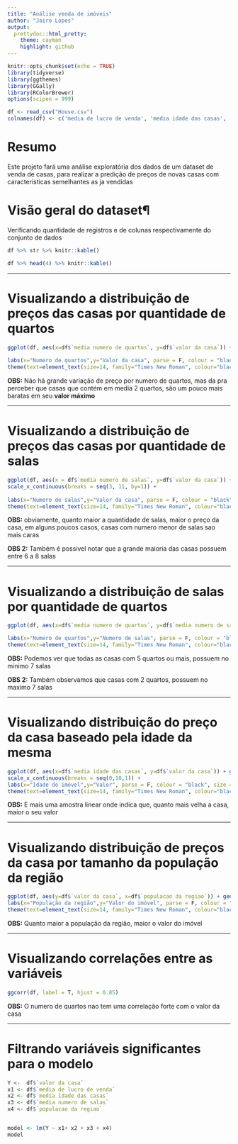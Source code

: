 ```yaml
---
title: "Análise venda de imóveis"
author: "Jairo Lopes"
output:
  prettydoc::html_pretty:
    theme: cayman
    highlight: github
---
```


```r
knitr::opts_chunk$set(echo = TRUE)
library(tidyverse)
library(ggthemes)
library(GGally)
library(RColorBrewer)
options(scipen = 999)

df <- read_csv("House.csv")
colnames(df) <- c('media de lucro de venda', 'media idade das casas', 'media numero de salas','media numero de quartos', 'populacao da regiao', 'valor da casa', 'endereco')
```

# Resumo
Este projeto fará uma análise exploratória dos dados de um dataset de venda de casas, para realizar a predição de preços de novas casas com caracteristicas semelhantes as ja vendidas



# Visão geral do dataset¶
Verificando quantidade de registros e de colunas respectivamente do conjunto de dados

```r
df %>% str %>% knitr::kable()
```

```r
df %>% head(4) %>% knitr::kable()
```


___



# Visualizando a distribuição de preços das casas por quantidade de quartos


```r


ggplot(df, aes(x=df$`media numero de quartos`, y=df$`valor da casa`)) + geom_point(color="cyan4") + theme_calc() +
  
labs(x="Numero de quartos",y="Valor da casa", parse = F, colour = "black", size = 12,family="Times New Roman") +
theme(text=element_text(size=14, family="Times New Roman", colour="black"), axis.text=element_text(family="Times New Roman", size=14,colour="black"))
```


**OBS:** Não há grande variação de preço por numero de quartos, mas da pra perceber que casas que contém em media 2 quartos, são um pouco mais baratas em seu **valor máximo**


___



# Visualizando a distribuição de preços das casas por quantidade de salas

```r
ggplot(df, aes(x = df$`media numero de salas`, y=df$`valor da casa`)) + geom_point(color="dodgerblue3") + theme_gdocs() +
scale_x_continuous(breaks = seq(3, 11, by=1)) +
  
labs(x="Numero de salas",y="Valor da casa", parse = F, colour = "black", size = 12,family="Times New Roman") +
theme(text=element_text(size=14, family="Times New Roman", colour="black"), axis.text=element_text(family="Times New Roman", size=14,colour="black"))
```

**OBS:** obviamente, quanto maior a quantidade de salas, maior o preço da casa, em alguns poucos casos, casas com numero menor de salas sao mais caras

**OBS 2:** Também é possivel notar que a grande maioria das casas possuem entre 6 a 8 salas


___



# Visualizando a distribuição de salas por quantidade de quartos


```r
ggplot(df, aes(x=df$`media numero de quartos`, y=df$`media numero de salas`)) + geom_point(color="hotpink4") + theme_gdocs() +

labs(x="Numero de quartos",y="Numero de salas", parse = F, colour = "black", size = 12,family="Times New Roman") +
theme(text=element_text(size=14, family="Times New Roman", colour="black"), axis.text=element_text(family="Times New Roman", size=14,colour="black"))
```


**OBS:** Podemos ver que todas as casas com 5 quartos ou mais, possuem no mínimo 7 salas

**OBS 2:** Também observamos que casas com 2 quartos, possuem no maximo 7 salas


___



# Visualizando distribuição do preço da casa baseado pela idade da mesma


```r
ggplot(df, aes(x=df$`media idade das casas`, y=df$`valor da casa`)) + geom_point(color="magenta4") + theme_gdocs() +
scale_x_continuous(breaks = seq(0,10,1)) +
labs(x="Idade do imóvel",y="Valor", parse = F, colour = "black", size = 12,family="Times New Roman") +
theme(text=element_text(size=14, family="Times New Roman", colour="black"), axis.text=element_text(family="Times New Roman", size=14,colour="black"))
```


**OBS:** E mais uma amostra linear onde indica que, quanto mais velha a casa, maior o seu valor


___


# Visualizando distribuição de preços da casa por tamanho da população da região

```r
ggplot(df, aes(y=df$`valor da casa`, x=df$`populacao da regiao`)) + geom_point(color="dodgerblue3") + theme_gdocs() +
labs(x="População da região",y="Valor do imóvel", parse = F, colour = "black", size = 12,family="Times New Roman") +
theme(text=element_text(size=14, family="Times New Roman", colour="black"), axis.text=element_text(family="Times New Roman", size=14,colour="black"))
```


**OBS:** Quanto maior a população da região, maior o valor do imóvel



___



# Visualizando correlações entre as variáveis


```r
ggcorr(df, label = T, hjust = 0.85)
```

**OBS:** O numero de quartos nao tem uma correlação forte com o valor da casa


___



# Filtrando variáveis significantes para o modelo

```r
Y <-  df$`valor da casa`
x1 <- df$`media de lucro de venda`
x2 <- df$`media idade das casas`
x3 <- df$`media numero de salas`
x4 <- df$`populacao da regiao`


model <- lm(Y ~ x1+ x2 + x3 + x4)
model
```







